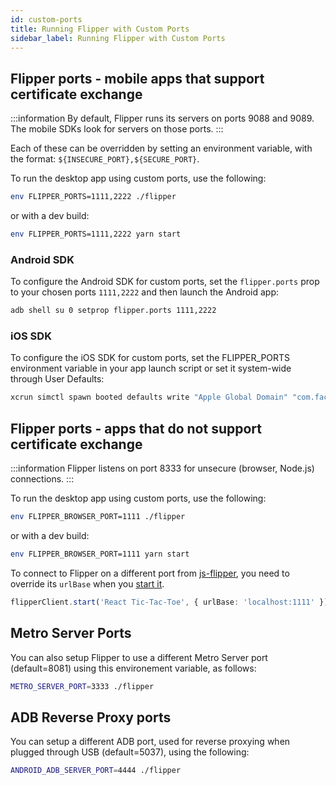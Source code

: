 ```yaml
---
id: custom-ports
title: Running Flipper with Custom Ports
sidebar_label: Running Flipper with Custom Ports
---
```


## Flipper ports - mobile  apps that support certificate exchange

:::information
By default, Flipper runs its servers on ports 9088 and 9089.
The mobile SDKs look for servers on those ports.
:::

Each of these can be overridden by setting an environment variable, with the format: `${INSECURE_PORT},${SECURE_PORT}`.

To run the desktop app using custom ports, use the following:

```sh
env FLIPPER_PORTS=1111,2222 ./flipper
```

or with a dev build:

```sh
env FLIPPER_PORTS=1111,2222 yarn start
```

### Android SDK

To configure the Android SDK for custom ports, set the `flipper.ports` prop to your chosen ports `1111,2222` and then launch the Android app:

```sh
adb shell su 0 setprop flipper.ports 1111,2222
```

### iOS SDK

To configure the iOS SDK for custom ports, set the FLIPPER_PORTS environment variable in your app launch script or set it system-wide through User Defaults:

```sh
xcrun simctl spawn booted defaults write "Apple Global Domain" "com.facebook.flipper.ports" -string "1111,2222"
```

## Flipper ports - apps that do not support certificate exchange

:::information
Flipper listens on port 8333 for unsecure (browser, Node.js) connections.
:::

To run the desktop app using custom ports, use the following:

```sh
env FLIPPER_BROWSER_PORT=1111 ./flipper
```

or with a dev build:

```sh
env FLIPPER_BROWSER_PORT=1111 yarn start
```

To connect to Flipper on a different port from [js-flipper](https://github.com/facebook/flipper/tree/main/js/js-flipper), you need to override its `urlBase` when you [start it](https://github.com/facebook/flipper/blob/0993d21f3b52d38969e4d2e330eb97ec4d840a9d/js/react-flipper-example/src/FlipperTicTacToe.tsx#L19).

```ts
flipperClient.start('React Tic-Tac-Toe', { urlBase: 'localhost:1111' });
```

## Metro Server Ports

You can also setup Flipper to use a different Metro Server port (default=8081) using this environement variable, as follows:

```sh
METRO_SERVER_PORT=3333 ./flipper
```

## ADB Reverse Proxy ports

You can setup a different ADB port, used for reverse proxying when plugged through USB (default=5037), using the following:

```sh
ANDROID_ADB_SERVER_PORT=4444 ./flipper
```
